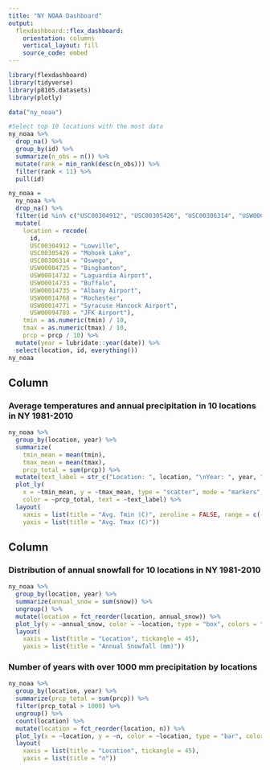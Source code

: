 ```yaml
---
title: "NY NOAA Dashboard"
output: 
  flexdashboard::flex_dashboard:
    orientation: columns
    vertical_layout: fill
    source_code: embed
---
```


```r
library(flexdashboard)
library(tidyverse)
library(p8105.datasets)
library(plotly)

data("ny_noaa")

#Select top 10 locations with the most data
ny_noaa %>% 
  drop_na() %>% 
  group_by(id) %>% 
  summarize(n_obs = n()) %>% 
  mutate(rank = min_rank(desc(n_obs))) %>% 
  filter(rank < 11) %>% 
  pull(id)

ny_noaa = 
  ny_noaa %>% 
  drop_na() %>% 
  filter(id %in% c("USC00304912", "USC00305426", "USC00306314", "USW00004725", "USW00014732", "USW00014733", "USW00014735", "USW00014768", "USW00014771", "USW00094789")) %>% 
  mutate(
    location = recode(
      id,
      USC00304912 = "Lowville",
      USC00305426 = "Mohonk Lake",
      USC00306314 = "Oswego",
      USW00004725 = "Binghamton",
      USW00014732 = "Laguardia Airport",
      USW00014733 = "Buffalo",
      USW00014735 = "Albany Airport",
      USW00014768 = "Rochester",
      USW00014771 = "Syracuse Hancock Airport",
      USW00094789 = "JFK Airport"),
    tmin = as.numeric(tmin) / 10,
    tmax = as.numeric(tmax) / 10,
    prcp = prcp / 10) %>%
  mutate(year = lubridate::year(date)) %>% 
  select(location, id, everything())
ny_noaa
```

Column {data-width=650}
-----------------------------------------------------------------------

### Average temperatures and annual precipitation in 10 locations in NY 1981-2010

```r
ny_noaa %>%
  group_by(location, year) %>% 
  summarize(
    tmin_mean = mean(tmin),
    tmax_mean = mean(tmax),
    prcp_total = sum(prcp)) %>% 
  mutate(text_label = str_c("Location: ", location, "\nYear: ", year, "\nPrecipitation (mm): ", prcp_total)) %>% 
  plot_ly(
    x = ~tmin_mean, y = ~tmax_mean, type = "scatter", mode = "markers",
    color = ~prcp_total, text = ~text_label) %>% 
  layout(
    xaxis = list(title = "Avg. Tmin (C)", zeroline = FALSE, range = c(-5, 15)),
    yaxis = list(title = "Avg. Tmax (C)"))
```

Column {data-width=350}
-----------------------------------------------------------------------

### Distribution of annual snowfall for 10 locations in NY 1981-2010

```r
ny_noaa %>%
  group_by(location, year) %>%
  summarize(annual_snow = sum(snow)) %>%
  ungroup() %>% 
  mutate(location = fct_reorder(location, annual_snow)) %>% 
  plot_ly(y = ~annual_snow, color = ~location, type = "box", colors = "viridis") %>% 
  layout(
    xaxis = list(title = "Location", tickangle = 45),
    yaxis = list(title = "Annual Snowfall (mm)"))
```


### Number of years with over 1000 mm precipitation by locations

```r
ny_noaa %>% 
  group_by(location, year) %>% 
  summarize(prcp_total = sum(prcp)) %>% 
  filter(prcp_total > 1000) %>%
  ungroup() %>% 
  count(location) %>% 
  mutate(location = fct_reorder(location, n)) %>% 
  plot_ly(x = ~location, y = ~n, color = ~location, type = "bar", colors = "viridis") %>% 
  layout(
    xaxis = list(title = "Location", tickangle = 45),
    yaxis = list(title = "n"))
```

